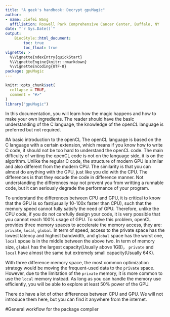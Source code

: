 ```yaml
---
title: "A geek's handbook: Decrypt gpuMagic"
author: 
- name: Jiefei Wang
  affiliation: Roswell Park Comprehensive Cancer Center, Buffalo, NY
date: "`r Sys.Date()`"
output:
    BiocStyle::html_document:
        toc: true
        toc_float: true
vignette: >
  %\VignetteIndexEntry{quickStart}
  %\VignetteEngine{knitr::rmarkdown}
  %\VignetteEncoding{UTF-8}
package: gpuMagic
---
```


```r
knitr::opts_chunk$set(
  collapse = TRUE,
  comment = "#>"
)
library("gpuMagic")
```
In this documentation, you will learn how the magic happens and how to make your own ingredients. The reader should have the basic understanding of the C language, the knowledge of the openCL language is preferred but not required.

#A basic introduction to the openCL 
The openCL language is based on the C language with a certain extension, which means if you know how to write C code, it should not be too hard to understand the openCL code. The main difficulty of writing the openCL code is not on the language side, it is on the algorithm. Unlike the regular C code, the structure of modern GPU is similar and also different from the modern CPU. The similarity is that you can almost do anything with the GPU, just like you did with the CPU. The differences is that they excude the code in difference manner. Not understanding the differences may not prevent you from writting a runnable code, but it can seriously degrade the performance of your program.

To understand the differences between CPU and GPU, it is critical to know that the GPU is so fast(usually 10-100x faster than CPU), such that the memory speed cannot fully satisfy the need of GPU. Therefore, unlike the CPU code, if you do not carefully design your code, it is very possible that you cannot reach 100% usage of GPU. To solve this problem, openCL provides three memory spaces to accelerate the memory access, they are: `private`, `local`, `global`. In term of speed, access to the private space has the lowest latency and highest bandwidth, and `global` space has the worst one, `local` spcae is in the middle between the above two. In term of memory size, `global` has the largest capacity(Usually above 1GB)， `private` and `local` have almost the same but extremely small capacity(Usually 64K). 

With three difference memory space, the most common optimization strategy would be moving the frequent-used data to the `private` space. However, due to the limitation of the `private` memory, it is more common to use the `local` memory instead. As long as you can handle the memory use efficiently, you will be able to explore at least 50% power of the GPU.

There do have a lot of other differences between CPU and GPU. We will not introduce them here, but you can find it anywhere from the internet. 

#General workflow for the package compiler









